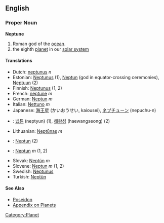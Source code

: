 ==English==

=== Proper Noun ===
'''Neptune'''

# Roman god of the [[ocean]].
# the eighth [[planet]] in our [[solar system]]

==== Translations ====
*Dutch: [[neptunus]] ''n''
*Estonian: [[Neptunus]] (1), [[Neptun]] (god in equator-crossing ceremonies), [[Neptuun]] (2) 
*Finnish: [[Neptunus]] (1, 2)
*French: [[neptune]] ''m''
*German: [[Neptun]] ''m''
*Italian: [[Nettuno]] ''m''
*Japanese: [[海王星]] (かいおうせい, kaiousei), [[ネプチューン]] (nepuchu-n)
*{{ko}}: [[넵튠]] (neptyun) (1), [[해왕성]] (haewangseong) (2)
*Lithuanian: [[Neptūnas]] ''m''
*{{ms}}: [[Neptun]] (2)
*{{pl}}: [[Neptun]] ''m'' (1, 2)
*Slovak: [[Neptún]] ''m''
*Slovene: [[Neptun]] ''m'' (1, 2)
*Swedish: [[Neptunus]]
*Turkish: [[Neptün]]

==== See Also ====
* [[Poseidon]]
*[[Wiktionary_Appendix:Planets|Appendix on Planets]]

[[Category:Planet]]